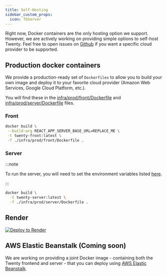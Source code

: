 ```yaml
---
title: Self-Hosting
sidebar_custom_props:
  icon: TbServer
---
```

Right now, Docker containers are the only hosting option we support. However, we are actively working on providing simple options to self-host Twenty. 
Feel free to open issues on [Github](https://github.com/twentyhq/twenty/issues) if you want a specific cloud provider to be supported.

## Production docker containers

We provide a production-ready set of `Dockerfiles` to allow you to build your own image and deploy it to your favorite cloud provider (Amazon Web Services, Google Cloud Platform, etc.).

You will find these in the [infra/prod/front/Dockerfile](https://github.com/twentyhq/twenty/blob/main/infra/prod/front/Dockerfile) and [infra/prod/server/Dockerfile](https://github.com/twentyhq/twenty/blob/main/infra/prod/server/Dockerfile) files.

### Front

```bash
docker build \
 --build-arg REACT_APP_SERVER_BASE_URL=REPLACE_ME \
 -t twenty-front:latest \
 -f ./infra/prod/front/Dockerfile .
```

### Server

:::note

To run the server, you will need to set the environment variables listed [here](https://github.com/twentyhq/twenty/blob/main/server/.env.example).

:::

```bash
docker build \
  -t twenty-server:latest \
  -f ./infra/prod/server/Dockerfile .
```

## Render

[![Deploy to Render](https://render.com/images/deploy-to-render-button.svg)](https://render.com/deploy?repo=https://github.com/twentyhq/twenty)


## AWS Elastic Beanstalk (Coming soon)

We are working on providing a joint Docker image - containing both the Twenty frontend and server - that you can deploy using [AWS Elastic Beanstalk](https://aws.amazon.com/elasticbeanstalk/).


<!--

## Railway 
[![Deploy on Railway](https://railway.app/button.svg)](https://railway.app/template/YWGqza?referralCode=3CLObs)

-->